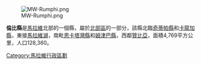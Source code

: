 {{unreferenced|time=2011-09-13T15:52:14+00:00}}
{{coord|10|45|S|33|50|E|region:MW_type:adm1st|display=title}}

[[Image:MW-Rumphi.png|right]]

'''倫比縣'''是[[馬拉維|馬拉維]]北部的一個縣，屬於[[北部區_(馬拉維)|北部區]]的一部分，該縣北臨[[奇蒂帕縣|奇蒂帕縣]]和[[卡龍加縣|卡龍加縣]]，東接[[馬拉維湖|馬拉維湖]]，南毗[[恩卡塔灣縣|恩卡塔灣縣]]和[[姆津巴縣|姆津巴縣]]，西鄰[[贊比亞|贊比亞]]，面積4,769平方公里，人口128,360。

{{Malawi-stub}}

{{Malawi}}

[[Category:馬拉維行政區劃|Category:馬拉維行政區劃]]